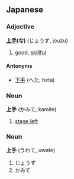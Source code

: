 ==Japanese==
===Adjective===
'''[[上]][[手]](な)''' (じょうず, jouzu)

# good, [[skillful]]
====Antonyms====
*[[下手]] (へた, heta)

===Noun===
'''上手''' (かみて, kamite)

# [[stage left]]

===Noun===
'''上手''' (うわて, uwate)

# じょうず
# かみて